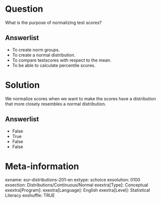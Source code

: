 Question
========
What is the purpose of normalizing test scores?

Answerlist
----------
* To create norm groups.
* To create a normal distribution.
* To compare testscores with respect to the mean.
* To be able to calculate percentile scores.


Solution
========
We normalize scores when we want to make the scores have a distribution that more closely resembles a normal distribution.

Answerlist
----------
* False
* True
* False
* False


Meta-information
================
exname: eur-distributions-201-en
extype: schoice
exsolution: 0100
exsection: Distributions/Continuous/Normal
exextra[Type]: Conceptual
exextra[Program]:
exextra[Language]: English
exextra[Level]: Statistical Literacy
exshuffle: TRUE
